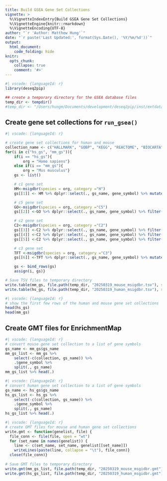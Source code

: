 ```yaml
---
title: Build GSEA Gene Set Collections
vignette: >
  %\VignetteIndexEntry{Build GSEA Gene Set Collections}
  %\VignetteEngine{knitr::rmarkdown}
  %\VignetteEncoding{UTF-8}
author: "`r 'Author: Matthew Hung'`"
date: "`r paste('Last Updated:', format(Sys.Date(), '%Y/%m/%d'))`"
output:
  html_document:
    code_folding: hide
knitr:
  opts_chunk:
    collapse: true
    comment: '#>'
---
```


```r
#| vscode: {languageId: r}
library(deseq2pip)

## create a temporary directory for the GSEA database files
temp_dir <- tempdir()
#temp_dir <- "/Users/hungm/Documents/development/deseq2pip/inst/extdata/"
```


## Create gene set collections for `run_gsea()`
```r
#| vscode: {languageId: r}

# create gene set collections for human and mouse
collection_name <- c("HALLMARK", "GOBP", "KEGG", "REACTOME", "BIOCARTA", "TFT")
for(i in c("hs_gs", "mm_gs")){
    if(i == "hs_gs"){
        org = "Homo sapiens"}
    else if(i == "mm_gs"){
        org = "Mus musculus"}
    gs <- list()

    # c1 gene set
    HM<-msigdbr(species = org, category ="H")
    gs[[1]] <- HM %>% dplyr::select(., gs_name, gene_symbol) %>% mutate(collection = collection_name[1])

    # c5 gene set
    GO<-msigdbr(species = org, category ="C5")
    gs[[2]] <-GO %>% dplyr::select(., gs_name, gene_symbol) %>% filter(stringr::str_detect(gs_name, 'GOBP')) %>% mutate(collection = collection_name[2])

    # c2 gene set
    C2<-msigdbr(species = org, category ="C2")
    gs[[3]] <-C2 %>% dplyr::select(., gs_name, gene_symbol) %>% filter(stringr::str_detect(gs_name, 'KEGG')) %>% mutate(collection = collection_name[3])
    gs[[4]] <-C2 %>% dplyr::select(., gs_name, gene_symbol) %>% filter(stringr::str_detect(gs_name, 'REACTOME')) %>% mutate(collection = collection_name[4])
    gs[[5]] <-C2 %>% dplyr::select(., gs_name, gene_symbol) %>% filter(stringr::str_detect(gs_name, 'BIOCARTA')) %>% mutate(collection = collection_name[5])

    # c3 gene set
    TFT <-msigdbr(species = org, category ="C3")
    gs[[6]] <-TFT %>% dplyr::select(., gs_name, gene_symbol) %>% mutate(collection = collection_name[6])

    gs <- bind_rows(gs)
    assign(i, gs)}

# Save TSV files to temporary directory
write.table(mm_gs, file.path(temp_dir, "20250319_mouse_msigdbr.tsv"), sep = "\t", quote = F, row.names = F)
write.table(hs_gs, file.path(temp_dir, "20250319_human_msigdbr.tsv"), sep = "\t", quote = F, row.names = F)
```

```r
#| vscode: {languageId: r}
# show the first few rows of the human and mouse gene set collections
head(hs_gs)
head(mm_gs)
```


## Create GMT files for EnrichmentMap
```r
#| vscode: {languageId: r}
# convert mouse gene set collection to a list of gene symbols
gs_name <- mm_gs$gs_name
mm_gs_list <- mm_gs %>%
    select(-c(collection, gs_name)) %>%
    .$gene_symbol %>%
    split(., gs_name)
mm_gs_list %>% head(.)
```

```r
#| vscode: {languageId: r}
# convert human gene set collection to a list of gene symbols
gs_name <- hs_gs$gs_name
hs_gs_list <- hs_gs %>%
    select(-c(collection, gs_name)) %>%
    .$gene_symbol %>%
    split(., gs_name)
hs_gs_list %>% head(.)
```

```r
#| vscode: {languageId: r}
# create GMT files for mouse and human gene set collections
write.gmt <- function(genelist, file) {
  file_conn <- file(file, open = "wt")
  for (set_name in names(genelist)) {
    line <- c(set_name, set_name, genelist[[set_name]])
    writeLines(paste(line, collapse = "\t"), file_conn)}
  close(file_conn)}
  
# Save GMT files to temporary directory
write.gmt(mm_gs_list, file.path(temp_dir, "20250319_mouse_msgidbr.gmt"))
write.gmt(hs_gs_list, file.path(temp_dir, "20250319_human_msgidbr.gmt"))

```



